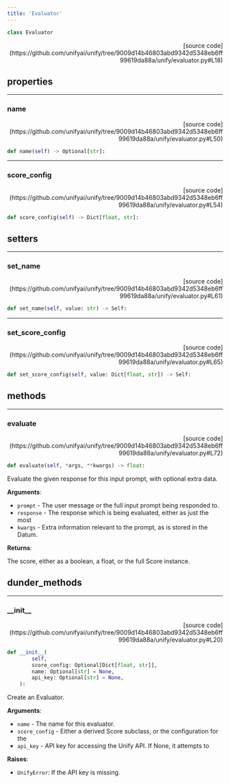 ```yaml
---
title: 'Evaluator'
---
```


```python
class Evaluator
```

<p align="right">[source code](https://github.com/unifyai/unify/tree/9009d14b46803abd9342d5348eb6ff99619da88a/unify/evaluator.py#L18)</p>



## properties

---

### name

<p align="right">[source code](https://github.com/unifyai/unify/tree/9009d14b46803abd9342d5348eb6ff99619da88a/unify/evaluator.py#L50)</p>

```python
def name(self) -> Optional[str]:
```



---

### score\_config

<p align="right">[source code](https://github.com/unifyai/unify/tree/9009d14b46803abd9342d5348eb6ff99619da88a/unify/evaluator.py#L54)</p>

```python
def score_config(self) -> Dict[float, str]:
```



## setters

---

### set\_name

<p align="right">[source code](https://github.com/unifyai/unify/tree/9009d14b46803abd9342d5348eb6ff99619da88a/unify/evaluator.py#L61)</p>

```python
def set_name(self, value: str) -> Self:
```



---

### set\_score\_config

<p align="right">[source code](https://github.com/unifyai/unify/tree/9009d14b46803abd9342d5348eb6ff99619da88a/unify/evaluator.py#L65)</p>

```python
def set_score_config(self, value: Dict[float, str]) -> Self:
```



## methods

---

### evaluate

<p align="right">[source code](https://github.com/unifyai/unify/tree/9009d14b46803abd9342d5348eb6ff99619da88a/unify/evaluator.py#L72)</p>

```python
def evaluate(self, *args, **kwargs) -> float:
```

Evaluate the given response for this input prompt, with optional extra data.

**Arguments**:

- `prompt` - The user message or the full input prompt being responded to.
- `response` - The response which is being evaluated, either as just the most
- `kwargs` - Extra information relevant to the prompt, as is stored in the Datum.



**Returns**:

The score, either as a boolean, a float, or the full Score instance.

## dunder_methods

---

### \_\_init\_\_

<p align="right">[source code](https://github.com/unifyai/unify/tree/9009d14b46803abd9342d5348eb6ff99619da88a/unify/evaluator.py#L20)</p>

```python
def __init__(
        self,
        score_config: Optional[Dict[float, str]],
        name: Optional[str] = None,
        api_key: Optional[str] = None,
    ):
```

Create an Evaluator.

**Arguments**:

- `name` - The name for this evaluator.
- `score_config` - Either a derived Score subclass, or the configuration for the
- `api_key` - API key for accessing the Unify API. If None, it attempts to



**Raises**:

- `UnifyError`: If the API key is missing.
